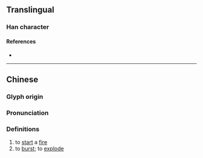 {{character info/new}}
==Translingual==

===Han character===
{{Han char|rn=86|rad=火|as=05|sn=9|four=96810|canj=FAM|ids=⿰火旦}}

====References====
* {{Han ref|kx=0668.040|dkj=18932|dj=1077.080|hdz=32195.070|uh=709F|ud=28831|bh=CFAF|bd=53167}}

----

==Chinese==
{{zh-forms}}

===Glyph origin===
{{Han etym}}

===Pronunciation===
{{zh-pron
|m=dá
|mc=y
|oc=y
|cat=
}}

===Definitions===
{{zh-hanzi}}

# to [[start]] a [[fire]]
# to [[burst]]; to [[explode]]